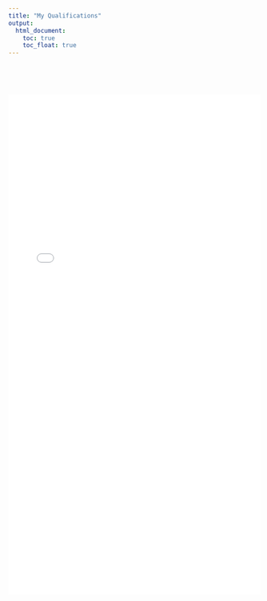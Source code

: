 ```yaml
---
title: "My Qualifications"
output: 
  html_document:
    toc: true
    toc_float: true
---
```






$~$ 

$~$ 
$~$ 





![ ](Arthur_Starodynov_Resume.pdf){width=100% height=1000}

